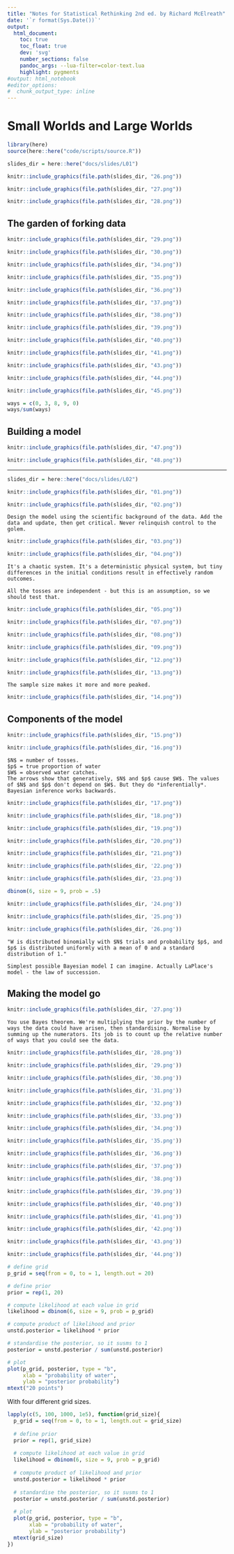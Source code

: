 ```yaml
---
title: "Notes for Statistical Rethinking 2nd ed. by Richard McElreath"
date: '`r format(Sys.Date())`'
output:
  html_document:
    toc: true
    toc_float: true
    dev: 'svg'
    number_sections: false
    pandoc_args: --lua-filter=color-text.lua
    highlight: pygments
#output: html_notebook
#editor_options: 
#  chunk_output_type: inline
---
```


# Small Worlds and Large Worlds

```r
library(here)
source(here::here("code/scripts/source.R"))
```

```r
slides_dir = here::here("docs/slides/L01")
```

```r
knitr::include_graphics(file.path(slides_dir, "26.png"))
```

```r
knitr::include_graphics(file.path(slides_dir, "27.png"))
```

```r
knitr::include_graphics(file.path(slides_dir, "28.png"))
```

## The garden of forking data

```r
knitr::include_graphics(file.path(slides_dir, "29.png"))
```

```r
knitr::include_graphics(file.path(slides_dir, "30.png"))
```

```r
knitr::include_graphics(file.path(slides_dir, "34.png"))
```

```r
knitr::include_graphics(file.path(slides_dir, "35.png"))
```

```r
knitr::include_graphics(file.path(slides_dir, "36.png"))
```

```r
knitr::include_graphics(file.path(slides_dir, "37.png"))
```

```r
knitr::include_graphics(file.path(slides_dir, "38.png"))
```

```r
knitr::include_graphics(file.path(slides_dir, "39.png"))
```

```r
knitr::include_graphics(file.path(slides_dir, "40.png"))
```

```r
knitr::include_graphics(file.path(slides_dir, "41.png"))
```

```r
knitr::include_graphics(file.path(slides_dir, "43.png"))
```

```r
knitr::include_graphics(file.path(slides_dir, "44.png"))
```

```r
knitr::include_graphics(file.path(slides_dir, "45.png"))
```
```r
ways = c(0, 3, 8, 9, 0)
ways/sum(ways)
```

## Building a model


```r
knitr::include_graphics(file.path(slides_dir, "47.png"))
```


```r
knitr::include_graphics(file.path(slides_dir, "48.png"))
```

---------------------------

```r
slides_dir = here::here("docs/slides/L02")
```

```r
knitr::include_graphics(file.path(slides_dir, "01.png"))
```

```r
knitr::include_graphics(file.path(slides_dir, "02.png"))
```

```marginfigure
Design the model using the scientific background of the data. Add the data and update, then get critical. Never relinquish control to the golem. 
```

```r
knitr::include_graphics(file.path(slides_dir, "03.png"))
```

```r
knitr::include_graphics(file.path(slides_dir, "04.png"))
```

```marginfigure
It's a chaotic system. It's a deterministic physical system, but tiny differences in the initial conditions result in effectively random outcomes.
```

```marginfigure
All the tosses are independent - but this is an assumption, so we should test that. 
```

```r
knitr::include_graphics(file.path(slides_dir, "05.png"))
```

```r
knitr::include_graphics(file.path(slides_dir, "07.png"))
```

```r
knitr::include_graphics(file.path(slides_dir, "08.png"))
```


```r
knitr::include_graphics(file.path(slides_dir, "09.png"))
```

```r
knitr::include_graphics(file.path(slides_dir, "12.png"))
```


```r
knitr::include_graphics(file.path(slides_dir, "13.png"))
```

```marginfigure
The sample size makes it more and more peaked. 
```

```r
knitr::include_graphics(file.path(slides_dir, "14.png"))
```

## Components of the model

```r
knitr::include_graphics(file.path(slides_dir, "15.png"))
```


```r
knitr::include_graphics(file.path(slides_dir, "16.png"))
```

```marginfigure
$N$ = number of tosses.
$p$ = true proportion of water
$W$ = observed water catches.
The arrows show that generatively, $N$ and $p$ cause $W$. The values of $N$ and $p$ don't depend on $W$. But they do *inferentially*. Bayesian inference works backwards.
```


```r
knitr::include_graphics(file.path(slides_dir, "17.png"))
```


```r
knitr::include_graphics(file.path(slides_dir, "18.png"))
```

```r
knitr::include_graphics(file.path(slides_dir, "19.png"))
```

```r
knitr::include_graphics(file.path(slides_dir, "20.png"))
```

```r
knitr::include_graphics(file.path(slides_dir, "21.png"))
```

```r
knitr::include_graphics(file.path(slides_dir, '22.png'))
```

```r
knitr::include_graphics(file.path(slides_dir, '23.png'))
```
```r
dbinom(6, size = 9, prob = .5)
```

```r
knitr::include_graphics(file.path(slides_dir, '24.png'))
```

```r
knitr::include_graphics(file.path(slides_dir, '25.png'))
```

```r
knitr::include_graphics(file.path(slides_dir, '26.png'))
```

```marginfigure
"W is distributed binomially with $N$ trials and probability $p$, and $p$ is distributed uniformly with a mean of 0 and a standard distribution of 1."

Simplest possible Bayesian model I can imagine. Actually LaPlace's model - the law of succession.
```

## Making the model go


```r
knitr::include_graphics(file.path(slides_dir, '27.png'))
```

```marginfigure
You use Bayes theorem. We're multiplying the prior by the number of ways the data could have arisen, then standardising. Normalise by summing up the numerators. Its job is to count up the relative number of ways that you could see the data. 
```

```r
knitr::include_graphics(file.path(slides_dir, '28.png'))
```

```r
knitr::include_graphics(file.path(slides_dir, '29.png'))
```

```r
knitr::include_graphics(file.path(slides_dir, '30.png'))
```

```r
knitr::include_graphics(file.path(slides_dir, '31.png'))
```

```r
knitr::include_graphics(file.path(slides_dir, '32.png'))
```

```r
knitr::include_graphics(file.path(slides_dir, '33.png'))
```

```r
knitr::include_graphics(file.path(slides_dir, '34.png'))
```

```r
knitr::include_graphics(file.path(slides_dir, '35.png'))
```

```r
knitr::include_graphics(file.path(slides_dir, '36.png'))
```

```r
knitr::include_graphics(file.path(slides_dir, '37.png'))
```

```r
knitr::include_graphics(file.path(slides_dir, '38.png'))
```

```r
knitr::include_graphics(file.path(slides_dir, '39.png'))
```

```r
knitr::include_graphics(file.path(slides_dir, '40.png'))
```

```r
knitr::include_graphics(file.path(slides_dir, '41.png'))
```

```r
knitr::include_graphics(file.path(slides_dir, '42.png'))
```

```r
knitr::include_graphics(file.path(slides_dir, '43.png'))
```

```r
knitr::include_graphics(file.path(slides_dir, '44.png'))
```


```r
# define grid
p_grid = seq(from = 0, to = 1, length.out = 20)

# define prior
prior = rep(1, 20)

# compute likelihood at each value in grid
likelihood = dbinom(6, size = 9, prob = p_grid)

# compute product of likelihood and prior
unstd.posterior = likelihood * prior

# standardise the posterior, so it susms to 1
posterior = unstd.posterior / sum(unstd.posterior)

# plot
plot(p_grid, posterior, type = "b",
     xlab = "probability of water",
     ylab = "posterior probability")
mtext("20 points")
```

With four different grid sizes.

```r
lapply(c(5, 100, 1000, 1e5), function(grid_size){
  p_grid = seq(from = 0, to = 1, length.out = grid_size)
  
  # define prior
  prior = rep(1, grid_size)
  
  # compute likelihood at each value in grid
  likelihood = dbinom(6, size = 9, prob = p_grid)
  
  # compute product of likelihood and prior
  unstd.posterior = likelihood * prior
  
  # standardise the posterior, so it susms to 1
  posterior = unstd.posterior / sum(unstd.posterior)
  
  # plot
  plot(p_grid, posterior, type = "b",
       xlab = "probability of water",
       ylab = "posterior probability")
  mtext(grid_size)  
})
```


